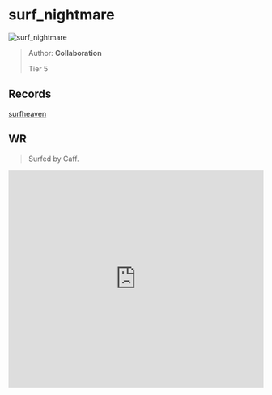 
# surf_nightmare

![surf_nightmare](https://raw.githubusercontent.com/Sayt123/SurfMapPics/Maps-and-bonuses/csgo/surf_nightmare.jpg)

> Author: **Collaboration**
>
> Tier 5

## Records

[surfheaven](https://surfheaven.eu/map/surf_nightmare)

## WR

> Surfed by Caff.

<iframe
width="100%"
height="430"
src="https://www.youtube.com/embed/gd4dkxTiJ3I"
frameborder="0"
allow="accelerometer; autoplay; clipboard-write; encrypted-media; gyroscope; picture-in-picture"
allowFullScreen
/>

```md

[Surf Timer] - Caff finished in 01:27:53 (WR -00:01:52). Improving by 00:02:92
[Surf Timer] - Caff beat the map record! Rank: 1/503

Previous WR holder: emjay


```
                